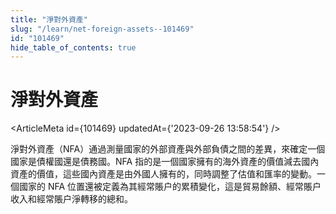 ```yaml
---
title: "淨對外資產"
slug: "/learn/net-foreign-assets--101469"
id: "101469"
hide_table_of_contents: true
---
```



# 淨對外資產

<ArticleMeta id={101469} updatedAt={'2023-09-26 13:58:54'} />
<div className='border-solid border-b border-t-0 my-4 border-[var(--ifm-color-gray-300)]' />

淨對外資產（NFA）通過測量國家的外部資產與外部負債之間的差異，來確定一個國家是債權國還是債務國。NFA 指的是一個國家擁有的海外資產的價值減去國內資產的價值，這些國內資產是由外國人擁有的，同時調整了估值和匯率的變動。一個國家的 NFA 位置還被定義為其經常賬户的累積變化，這是貿易餘額、經常賬户收入和經常賬户淨轉移的總和。
